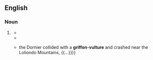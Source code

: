 {{also|griffon vulture}}
==English==

===Noun===
{{en-noun}}

# {{lb|en|uncommon}} {{alternative form of|en|griffon vulture}}
#* {{quote-text|en|year=1884|author=John Worcester|title=The Animals of the Bible and Their Correspondences|page=128|passage=Mr. Wood and Mr. Tristram agree that the '''griffon-vulture''' is the bird, or one of the birds, whose name is rendered "The Eagle" in our version of the Scriptures.}}
#* {{quote-text|en|year=1990|author=Claude Lévi-Strauss|title=The Origin of Table Manners: Mythologiques|page=140|passage=The '''griffon-vulture's''' daughters gathered round him and, as they were very pretty, he made advances to them.}}
#* {{quote-text|en|year=1992|author=Jonathan S. Adams|title=The Myth of Wild Africa: Conservation Without Illusion|page=52|passage={{...}} the Dornier collided with a '''griffon-vulture''' and crashed near the Loliondo Mountains, {{...}}}}